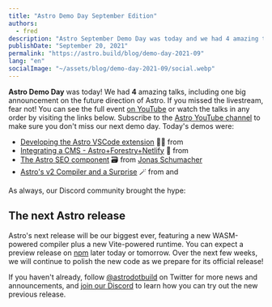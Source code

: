 ```yaml
---
title: "Astro Demo Day September Edition"
authors:
  - fred
description: "Astro September Demo Day was today and we had 4 amazing talks, including one with big announcements on the future direction of Astro."
publishDate: "September 20, 2021"
permalink: "https://astro.build/blog/demo-day-2021-09"
lang: "en"
socialImage: "~/assets/blog/demo-day-2021-09/social.webp"
---
```



**Astro Demo Day** was today! We had **4** amazing talks, including one big announcement on the future direction of Astro. If you missed the livestream, fear not! You can see the full event [on YouTube](https://www.youtube.com/watch?v=-ExcBJrXOd8) or watch the talks in any order by visiting the links below. Subscribe to the [Astro YouTube channel](https://www.youtube.com/channel/UCeFjmvZEK-MoefuYXptnX6A) to make sure you don't miss our next demo day. Today's demos were:

- [Developing the Astro VSCode extension](https://youtu.be/-ExcBJrXOd8?t=109) 🧑‍💻 from <Mention name="matthew" />
- [Integrating a CMS - Astro+Forestry+Netlify](https://youtu.be/-ExcBJrXOd8?t=763) 🌳 from <Mention name="tony" />
- [The Astro SEO component](https://youtu.be/-ExcBJrXOd8?t=1384) 🗃 from [Jonas Schumacher](https://twitter.com/jonasmerlin1)
- [Astro's v2 Compiler and a Surprise](https://youtu.be/-ExcBJrXOd8?t=2070) 🪄 from <Mention name="drew" /> and <Mention name="nate" />

As always, our Discord community brought the hype:

<BlogContentImage src={discordChat} alt="Messages from the Demo Day chat room on Discord" />

## The next Astro release

Astro's next release will be our biggest ever, featuring a new WASM-powered compiler plus a new Vite-powered runtime. You can expect a preview release on [npm](https://www.npmjs.com/package/astro) later today or tomorrow. Over the next few weeks, we will continue to polish the new code as we prepare for its official release!

If you haven't already, follow [@astrodotbuild](https://twitter.com/astrodotbuild) on Twitter for more news and announcements, and [join our Discord](https://astro.build/chat) to learn how you can try out the new previous release.
